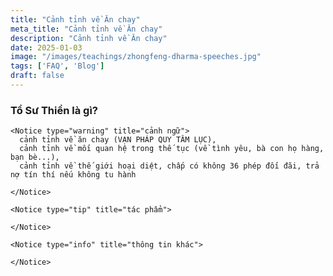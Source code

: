 ```yaml
---
title: "Cảnh tỉnh về Ăn chay"
meta_title: "Cảnh tỉnh về Ăn chay"
description: "Cảnh tỉnh về Ăn chay"
date: 2025-01-03
image: "/images/teachings/zhongfeng-dharma-speeches.jpg"
tags: ['FAQ', 'Blog']
draft: false
---
```


<div className="grid xl:grid-cols-8 lg:grid-cols-8 md:grid-cols-2 sm:grid-cols-2 xs:grid-cols-1 gap-8 bg-body dark:bg-darkmode-body">

  <div className="lg:col-span-5 md:col-span-1">

### Tổ Sư Thiền là gì?

<p>

</p>

  </div>

  <div className="lg:col-span-3 md:col-span-1">


    <Notice type="warning" title="cảnh ngữ">
      cảnh tỉnh về ăn chay (VẠN PHÁP QUY TÂM LỤC),
      cảnh tỉnh về mối quan hệ trong thế tục (về tình yêu, bà con họ hàng, bạn bè...),
      cảnh tỉnh về thế giới hoại diệt, chấp có không 36 phép đối đãi, trả nợ tín thí nếu không tu hành

    </Notice>

    <Notice type="tip" title="tác phẩm">

    </Notice>

    <Notice type="info" title="thông tin khác">

    </Notice>

  </div>

</div>

